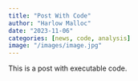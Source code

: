 ```yaml
---
title: "Post With Code"
author: "Harlow Malloc"
date: "2023-11-06"
categories: [news, code, analysis]
image: "/images/image.jpg"
---
```


This is a post with executable code.

